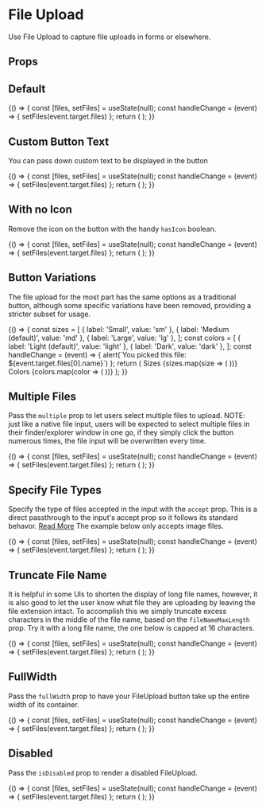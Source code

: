 
<Meta
  title="Components/Form Inputs/FileUpload"
  component={FileUpload}
/>

# File Upload

Use File Upload to capture file uploads in forms or elsewhere.

## Props

<ArgsTable of={FileUpload} />

## Default

<Canvas>
  <Story name="Default">
    {() => {
      const [files, setFiles] = useState(null);
      const handleChange = (event) => { setFiles(event.target.files) };
      return (
        <FileUpload
          labelText="My File"
          id="myFile"
          onChange={handleChange}
          files={files}
        />
      );
    }}
  </Story>
</Canvas>

## Custom Button Text

You can pass down custom text to be displayed in the button

<Canvas>
  <Story name="Button text">
    {() => {
      const [files, setFiles] = useState(null);
      const handleChange = (event) => { setFiles(event.target.files) };
      return (
        <FileUpload
          labelText="My File"
          id="myFile"
          onChange={handleChange}
          files={files}
          buttonText="Upload Your Power Bill"
        />
      );
    }}
  </Story>
</Canvas>

## With no Icon

Remove the icon on the button with the handy `hasIcon` boolean.

<Canvas>
  <Story name="No Icon">
    {() => {
      const [files, setFiles] = useState(null);
      const handleChange = (event) => { setFiles(event.target.files) };
      return (
        <FileUpload
          labelText="My File"
          id="myFile"
          onChange={handleChange}
          files={files}
          hasIcon={false}
        />
      );
    }}
  </Story>
</Canvas>

## Button Variations

The file upload for the most part has the same options as a traditional button, although
some specific variations have been removed, providing a stricter subset for usage.

<Canvas>
  <Story name="Button Variations">
    {() => {
      const sizes = [
        { label: 'Small', value: 'sm' },
        { label: 'Medium (default)', value: 'md' },
        { label: 'Large', value: 'lg' },
      ];
      const colors = [
        { label: 'Light (default)', value: 'light' },
        { label: 'Dark', value: 'dark' },
      ];
      const handleChange = (event) => { alert(`You picked this file: ${event.target.files[0].name}`) };
      return (
        <Box childGap="sm">
          <Heading size="md">Sizes</Heading>
          <Box direction="row" childGap="sm">
            {sizes.map(size => (
              <FileUpload
                key={size.label}
                labelText={size.label}
                id={size.label}
                onChange={handleChange}
                size={size.value}
                buttonText={size.label}
              />
            ))}
          </Box>
          <Heading size="md">Colors</Heading>
          <Box direction="row" childGap="sm">
            {colors.map(color => (
              <FileUpload
                key={color.label}
                labelText={color.label}
                id={color.label}
                onChange={handleChange}
                variant={color.value}
                buttonText={color.label}
              />
            ))}
          </Box>
        </Box>
      );
    }}
  </Story>
</Canvas>

## Multiple Files

Pass the `multiple` prop to let users select multiple files to upload.
NOTE: just like a native file input, users will be expected to select multiple files in their finder/explorer
window in one go, if they simply click the button numerous times, the file input will be overwritten every time.

<Canvas>
  <Story name="Multiple Files">
    {() => {
      const [files, setFiles] = useState(null);
      const handleChange = (event) => { setFiles(event.target.files) };
      return (
        <FileUpload
          labelText="My File"
          id="myFile"
          onChange={handleChange}
          files={files}
          multiple
          buttonText="Upload Multiple Files"
        />
      );
    }}
  </Story>
</Canvas>

## Specify File Types

Specify the type of files accepted in the input with the `accept` prop. This is a direct passthrough to the
input's accept prop so it follows its standard behavor.
[Read More](https://developer.mozilla.org/en-US/docs/Web/HTML/Attributes/accept)
The example below only accepts image files.

<Canvas>
  <Story name="File Types">
    {() => {
      const [files, setFiles] = useState(null);
      const handleChange = (event) => { setFiles(event.target.files) };
      return (
        <FileUpload
          labelText="My File"
          id="myFile"
          onChange={handleChange}
          files={files}
          accept="image/*"
          buttonText="Upload Images"
        />
      );
    }}
  </Story>
</Canvas>

## Truncate File Name

It is helpful in some UIs to shorten the display of long file names, however, it is
also good to let the user know what file they are uploading by leaving the file extension intact.
To accomplish this we simply truncate excess characters in the middle of the file name, based on the
`fileNameMaxLength` prop. Try it with a long file name, the one below is capped at 16 characters.

<Canvas>
  <Story name="Truncated File Names">
    {() => {
      const [files, setFiles] = useState(null);
      const handleChange = (event) => { setFiles(event.target.files) };
      return (
        <FileUpload
          labelText="My File"
          id="myFile"
          onChange={handleChange}
          files={files}
          fileNameMaxLength={16}
        />
      );
    }}
  </Story>
</Canvas>

## FullWidth

Pass the `fullWidth` prop to have your FileUpload button take up the entire width of its container.

<Canvas>
  <Story name="Full Width">
    {() => {
      const [files, setFiles] = useState(null);
      const handleChange = (event) => { setFiles(event.target.files) };
      return (
        <FileUpload
          labelText="My File"
          id="myFile"
          onChange={handleChange}
          files={files}
          fullWidth
        />
      );
    }}
  </Story>
</Canvas>

## Disabled

Pass the `isDisabled` prop to render a disabled FileUpload.

<Canvas>
  <Story name="Disabled">
    {() => {
      const [files, setFiles] = useState(null);
      const handleChange = (event) => { setFiles(event.target.files) };
      return (
        <FileUpload
          labelText="My File"
          id="myFile"
          onChange={handleChange}
          files={files}
          isDisabled
        />
      );
    }}
  </Story>
</Canvas>
